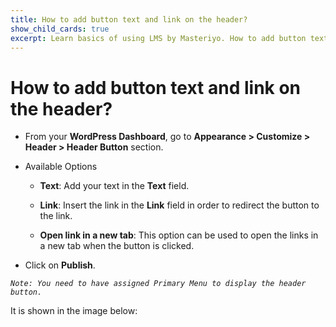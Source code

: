---
title: How to add button text and link on the header?
show_child_cards: true
excerpt: Learn basics of using LMS by Masteriyo. How to add button text and link on the header.
---

# How to add button text and link on the header?

- From your **WordPress Dashboard**, go to **Appearance > Customize > Header > Header Button** section.

- Available Options
   - **Text**: Add your text in the **Text** field.

   - **Link**: Insert the link in the **Link** field in order to redirect the button to the link.

   - **Open link in a new tab**: This option can be used to open the links in a new tab when the button is clicked.


- Click on **Publish**.

*```Note: You need to have assigned Primary Menu to display the header button.```*

It is shown in the image below:
